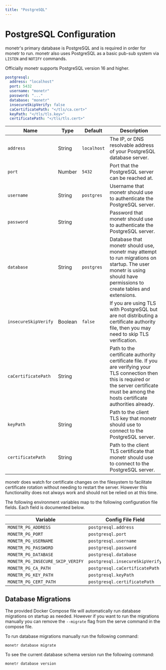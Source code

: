 ```yaml
---
title: "PostgreSQL"
---
```



# PostgreSQL Configuration

monetr's primary database is PostgreSQL and is required in order for monetr to run. monetr also uses PostgreSQL as a
basic pub-sub system via `LISTEN` and `NOTIFY` commands.

Officially monetr supports PostgreSQL version 16 and higher.

```yaml filename="config.yaml"
postgresql:
  address: "localhost"
  port: 5432
  username: "monetr"
  password: "..."
  database: "monetr"
  insecureSkipVerify: false
  caCertificatePath: "</tls/ca.cert>"
  keyPath: "</tls/tls.key>"
  certificatePath: "</tls/tls.cert>"
```

| **Name**             | **Type** | **Default** | **Description**                                                                                                                                                                                       |
| ---                  | ---      | ---         | ---                                                                                                                                                                                                   |
| `address`            | String   | `localhost` | The IP, or DNS resolvable address of your PostgreSQL database server.                                                                                                                                 |
| `port`               | Number   | `5432`      | Port that the PostgreSQL server can be reached at.                                                                                                                                                    |
| `username`           | String   | `postgres`  | Username that monetr should use to authenticate the PostgreSQL server.                                                                                                                                |
| `password`           | String   |             | Password that monetr should use to authenticate the PostgreSQL server.                                                                                                                                |
| `database`           | String   | `postgres`  | Database that monetr should use, monetr may attempt to run migrations on startup. The user monetr is using should have permissions to create tables and extensions.                                   |
| `insecureSkipVerify` | Boolean  | `false`     | If you are using TLS with PostgreSQL but are not distributing a certificate authority file, then you may need to skip TLS verification.                                                               |
| `caCertificatePath`  | String   |             | Path to the certificate authority certificate file. If you are verifying your TLS connection then this is required or the server certificate must be among the hosts certificate authorities already. |
| `keyPath`            | String   |             | Path to the client TLS key that monetr should use to connect to the PostgreSQL server.                                                                                                                |
| `certificatePath`    | String   |             | Path to the client TLS certificate that monetr should use to connect to the PostgreSQL server.                                                                                                        |

<Callout type="info">
  monetr does watch for certificate changes on the filesystem to facilitate certificate rotation without needing to
  restart the server. However this functionality does not always work and should not be relied on at this time.
</Callout>

The following environment variables map to the following configuration file fields. Each field is documented below.

| Variable                         | Config File Field               |
| ---                              | ---                             |
| `MONETR_PG_ADDRESS`              | `postgresql.address`            |
| `MONETR_PG_PORT`                 | `postgresql.port`               |
| `MONETR_PG_USERNAME`             | `postgresql.username`           |
| `MONETR_PG_PASSWORD`             | `postgresql.password`           |
| `MONETR_PG_DATABASE`             | `postgresql.database`           |
| `MONETR_PG_INSECURE_SKIP_VERIFY` | `postgresql.insecureSkipVerify` |
| `MONETR_PG_CA_PATH`              | `postgresql.caCertificatePath`  |
| `MONETR_PG_KEY_PATH`             | `postgresql.keyPath`            |
| `MONETR_PG_CERT_PATH`            | `postgresql.certificatePath`    |

## Database Migrations

The provided Docker Compose file will automatically run database migrations on startup as needed. However if you want to
run the migrations manually you can remove the `--migrate` flag from the serve command in the compose file.

To run database migrations manually run the following command:

```shell filename="Run Database Migrations"
monetr database migrate
```

To see the current database schema version run the following command:

```shell filename="Database Schema Version"
monetr database version
```

